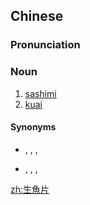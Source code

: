 {{also|生鱼片}}
==Chinese==
{{zh-forms|s=生鱼片}}

===Pronunciation===
{{zh-pron
|m=shēngyúpiàn
|c=saang1 jyu4-2 pin3-2
|mn=chheⁿ-hî-phìⁿ/chhiⁿ-hû-phìⁿ
|cat=n
}}

===Noun===
{{zh-noun}}

# [[sashimi]] {{gloss|a Japanese dish consisting of thin slices or pieces of raw fish or meat}}
# [[kuai]] {{gloss|an ancient Chinese dish similar to sashimi}}

====Synonyms====
* {{sense|sashimi}} {{zh-l|刺身}}, {{zh-l|魚生/鱼生}}, {{zh-l|撒西米|sāxīmǐ}}, {{zh-l|沙西米}}
* {{sense|kuai}} {{zh-l|魚生/鱼生}}, {{zh-l|魚膾/鱼脍}}, {{zh-l|膾/脍}}, {{zh-l|鱠/鲙}}

{{zh-cat|Foods}}

[[zh:生魚片]]